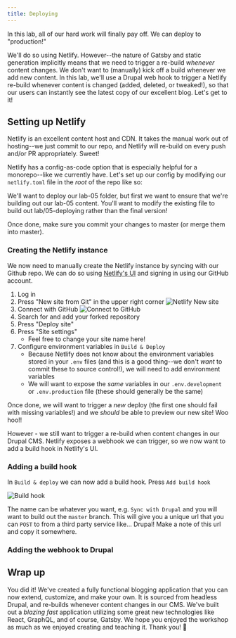 ```yaml
---
title: Deploying
---
```


In this lab, all of our hard work will finally pay off. We can deploy to "production!"

We'll do so using Netlify. However--the nature of Gatsby and static generation implicitly means that we need to trigger a re-build _whenever_ content changes. We don't want to (manually) kick off a build whenever we add new content. In this lab, we'll use a Drupal web hook to trigger a Netlify re-build whenever content is changed (added, deleted, or tweaked!), so that our users can instantly see the latest copy of our excellent blog. Let's get to it!

## Setting up Netlify

Netlify is an excellent content host and CDN. It takes the manual work out of hosting--we just commit to our repo, and Netlify will re-build on every push and/or PR appropriately. Sweet!

Netlify has a config-as-code option that is especially helpful for a monorepo--like we currently have. Let's set up our config by modifying our `netlify.toml` file in the _root_ of the repo like so:

We'll want to deploy our lab-05 folder, but first we want to ensure that we're building out our lab-05 content. You'll want to modify the existing file to build out lab/05-deploying rather than the final version!

Once done, make sure you commit your changes to master (or merge them into master).

### Creating the Netlify instance

We now need to manually create the Netlify instance by syncing with our Github repo. We can do so using [Netlify's UI](https://netlify.com) and signing in using our GitHub account.

1. Log in
1. Press "New site from Git" in the upper right corner
    ![Netlify New site](../images/netlify/new-site-from-git.png)
1. Connect with GitHub
    ![Connect to GitHub](../images/netlify/connect-to-github.png)
1. Search for and add your forked repository
1. Press "Deploy site"
1. Press "Site settings"
    - Feel free to change your site name here!
1. Configure environment variables in `Build & Deploy`
    - Because Netlify does not know about the environment variables stored in your `.env` files (and this is a good thing--we don't _want_ to commit these to source control!), we will need to add environment variables
    - We will want to expose the _same_ variables in our `.env.development` or `.env.production` file (these should generally be the same)

Once done, we will want to trigger a _new_ deploy (the first one should fail with missing variables!) and we _should_ be able to preview our new site! Woo hoo!!

However - we still want to trigger a re-build when content changes in our Drupal CMS. Netlify exposes a webhook we can trigger, so we now want to add a build hook in Netlify's UI.

### Adding a build hook

In `Build & deploy` we can now add a build hook. Press `Add build hook`

![Build hook](../images/netlify/build-hook.png)

The name can be whatever you want, e.g. `Sync with Drupal` and you will want to build out the `master` branch. This will give you a unique url that you can `POST` to from a third party service like... Drupal! Make a note of this url and copy it somewhere.

### Adding the webhook to Drupal

<!-- TODO: Jesus -->

## Wrap up

You did it! We've created a fully functional blogging application that you can now extend, customize, and make your own. It is sourced from headless Drupal, and re-builds whenever content changes in our CMS. We've built out a _blazing fast_ application utilizing some great new technologies like React, GraphQL, and of course, Gatsby. We hope you enjoyed the workshop as much as we enjoyed creating and teaching it. Thank you! 💜
